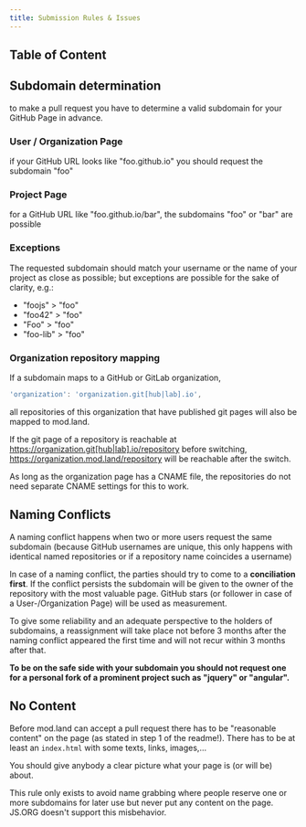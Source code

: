 ```yaml
---
title: Submission Rules & Issues
---
```


## Table of Content

## Subdomain determination

to make a pull request you have to determine a valid subdomain for your GitHub
Page in advance.

### User / Organization Page

if your GitHub URL looks like "foo.github.io" you should request the subdomain
"foo"

### Project Page

for a GitHub URL like "foo.github.io/bar", the subdomains "foo" or "bar" are
possible

### Exceptions
The requested subdomain should match your username or the name of your project
as close as possible; but exceptions are possible for the sake of clarity, e.g.:

*  "foojs" > "foo"
*  "foo42" > "foo"
*  "Foo" > "foo"
*  "foo-lib" > "foo"


### Organization repository mapping

If a subdomain maps to a GitHub or GitLab organization,

```javascript
'organization': 'organization.git[hub|lab].io',
```

all repositories of this organization that have published git pages will also 
be mapped to mod.land.

If the git page of a repository is reachable at 
https://organization.git[hub|lab].io/repository before switching,
https://organization.mod.land/repository will be reachable after the switch.

As long as the organization page has a CNAME file,
the repositories do not need separate CNAME settings for this to work.

## Naming Conflicts

A naming conflict happens when two or more users request the same subdomain 
(because GitHub usernames are unique, this only happens with identical named
repositories or if a repository name coincides a username)

In case of a naming conflict, the parties should try to come to a 
**conciliation first**. If the conflict persists the subdomain will be given to
the owner of the repository with the most valuable page. GitHub stars (or 
follower in case of a User-/Organization Page) will be used as measurement.

To give some reliability and an adequate perspective to the holders of 
subdomains, a reassignment will take place not before 3 months after the naming
conflict appeared the first time and will not recur within 3 months after that.

**To be on the safe side with your subdomain you should not request one for a 
personal fork of a prominent project such as "jquery" or "angular".**

## No Content

Before mod.land can accept a pull request there has to be "reasonable content" on
the page (as stated in step 1 of the readme!). There has to be at least an 
```index.html``` with some texts, links, images,... 

You should give anybody a clear picture what your page is (or will be) about.

This rule only exists to avoid name grabbing where people reserve one or more 
subdomains for later use but never put any content on the page. JS.ORG doesn't 
support this misbehavior.

